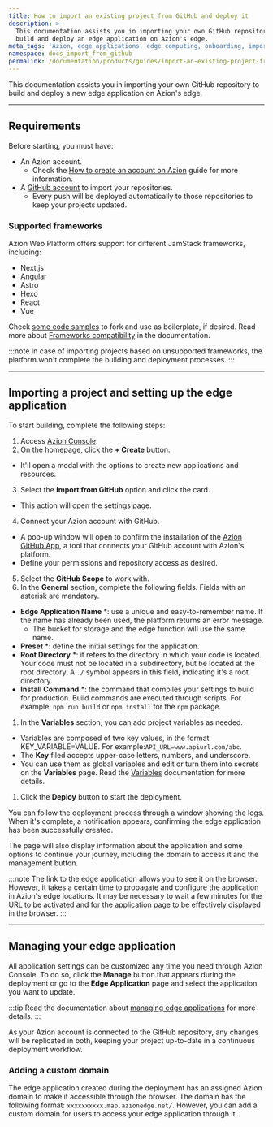 ```yaml
---
title: How to import an existing project from GitHub and deploy it
description: >-
  This documentation assists you in importing your own GitHub repository to
  build and deploy an edge application on Azion's edge.
meta_tags: 'Azion, edge applications, edge computing, onboarding, import from GitHub'
namespace: docs_import_from_github
permalink: /documentation/products/guides/import-an-existing-project-from-github/
---
```


This documentation assists you in importing your own GitHub repository to build and deploy a new edge application on Azion's edge.

---

## Requirements

Before starting, you must have:

- An Azion account.
    - Check the [How to create an account on Azion](/en/documentation/products/accounts/creating-account/) guide for more information.
- A [GitHub account](https://github.com/signup) to import your repositories.
    - Every push will be deployed automatically to those repositories to keep your projects updated.

### Supported frameworks

Azion Web Platform offers support for different JamStack frameworks, including: 

- Next.js
- Angular
- Astro
- Hexo
- React
- Vue

Check [some code samples](https://github.com/aziontech/azion-samples/tree/dev/templates) to fork and use as boilerplate, if desired. Read more about [Frameworks compatibility](/en/documentation/products/devtools/azion-edge-runtime/frameworks-compatibility/) in the documentation.

:::note
In case of importing projects based on unsupported frameworks, the platform won't complete the building and deployment processes.
:::

---

## Importing a project and setting up the edge application

To start building, complete the following steps:

1. Access [Azion Console](https://console.azion.com).
2. On the homepage, click the **+ Create** button.
- It'll open a modal with the options to create new applications and resources.
3. Select the **Import from GitHub** option and click the card.
- This action will open the settings page.
4. Connect your Azion account with GitHub.
- A pop-up window will open to confirm the installation of the [Azion GitHub App](/en/documentation/products/guides/azion-github-app/), a tool that connects your GitHub account with Azion's platform.
- Define your permissions and repository access as desired.
5. Select the **GitHub Scope** to work with.
6. In the **General** section, complete the following fields. Fields with an asterisk are mandatory.
- **Edge Application Name** *: use a unique and easy-to-remember name. If the name has already been used, the platform returns an error message.
    - The bucket for storage and the edge function will use the same name.
- **Preset** *: define the initial settings for the application.
- **Root Directory** *: it refers to the directory in which your code is located. Your code must not be located in a subdirectory, but be located at the root directory. A ``./`` symbol appears in this field, indicating it's a root directory.
- **Install Command** *: the command that compiles your settings to build for production. Build commands are executed through scripts. For example: `npm run build` or `npm install` for the `npm` package.
1. In the **Variables** section, you can add project variables as needed.
- Variables are composed of two key values, in the format KEY_VARIABLE=VALUE. For example:`API_URL=www.apiurl.com/abc`.
- The **Key** filed accepts upper-case letters, numbers, and underscore.
- You can use them as global variables and edit or turn them into secrets on the **Variables** page. Read the [Variables](/en/documentation/products/build/develop-with-azion/environment-variables/) documentation for more details.
1. Click the **Deploy** button to start the deployment.

You can follow the deployment process through a window showing the logs. When it's complete, a notification appears, confirming the edge application has been successfully created.

The page will also display information about the application and some options to continue your journey, including the domain to access it and the management button.

:::note
The link to the edge application allows you to see it on the browser. However, it takes a certain time to propagate and configure the application in Azion's edge locations. It may be necessary to wait a few minutes for the URL to be activated and for the application page to be effectively displayed in the browser.
:::

---

## Managing your edge application

All application settings can be customized any time you need through Azion Console. To do so, click the **Manage** button that appears during the deployment or go to the **Edge Application** page and select the application you want to update.

:::tip
Read the documentation about [managing edge applications](/en/documentation/products/build/edge-application/first-steps/) for more details.
::: 

As your Azion account is connected to the GitHub repository, any changes will be replicated in both, keeping your project up-to-date in a continuous deployment workflow.

### Adding a custom domain

The edge application created during the deployment has an assigned Azion domain to make it accessible through the browser. The domain has the following format: `xxxxxxxxxx.map.azionedge.net/`. However, you can add a custom domain for users to access your edge application through it.


<LinkButton link="/en/documentation/products/guides/configure-a-domain/" label="Go to configuring a domain guide" severity="secondary" /> 




